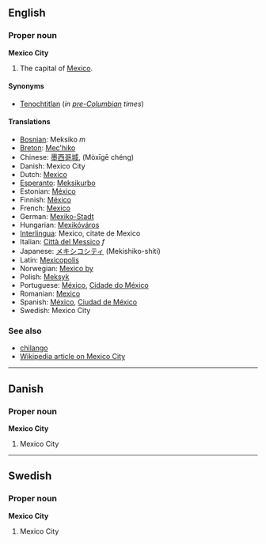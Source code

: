==English==
===Proper noun===
'''Mexico City'''

#The capital of [[Mexico]].

====Synonyms====
*[[Tenochtitlan]] (''in [[pre-Columbian]] times'')

====Translations====
*[[Bosnian]]: Meksiko ''m''
*[[Breton]]: [[Mec'hiko]]
*Chinese: [[墨西哥城]], (Mòxīgē chéng)
*Danish: Mexico City
*Dutch: [[Mexico#Dutch|Mexico]]
*[[Esperanto]]: [[Meksikurbo]]
*Estonian: [[México#Estonian|México]]
*Finnish: [[México#Finnish|México]]
*French: [[Mexico#French|Mexico]]
*German: [[Mexiko-Stadt]]
*Hungarian: [[Mexikóváros]]
*[[Interlingua]]: Mexico, citate de Mexico
*Italian: [[Città del Messico]] ''f''
*Japanese: [[メキシコシティ]] (Mekishiko-shiti)
*Latin: [[Mexicopolis]]
*Norwegian: [[Mexico by]]
*Polish: [[Meksyk]]
*Portuguese: [[México#Portuguese|México]], [[Cidade do México]]
*Romanian: [[Mexico#Romanian|Mexico]]
*Spanish: [[México#Spanish|México]], [[Ciudad de México]]
*Swedish: Mexico City

===See also===
*[[chilango]]
*[[w:Mexico City|Wikipedia article on Mexico City]]

----
==Danish==
===Proper noun===
'''Mexico City'''

#Mexico City

----
==Swedish==
===Proper noun===
'''Mexico City'''

#Mexico City